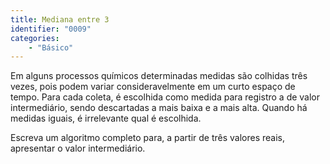 ```yaml
---
title: Mediana entre 3 
identifier: "0009"
categories:
    - "Básico"
---
```

::: {#exr-0009}
Em alguns processos químicos determinadas medidas são colhidas três vezes, pois podem variar consideravelmente em um curto espaço de tempo. Para cada coleta, é escolhida como medida para registro a de valor intermediário, sendo descartadas a mais baixa e a mais alta. Quando há medidas iguais, é irrelevante qual é escolhida.

Escreva um algoritmo completo para, a partir de três valores reais, apresentar o valor intermediário.
:::

